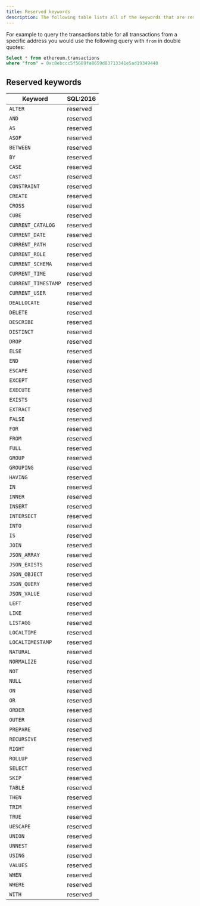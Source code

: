 ```yaml
---
title: Reserved keywords
description: The following table lists all of the keywords that are reserved in DuneSQL, along with their status in the SQL standard. These reserved keywords must be quoted (using double quotes) in order to be used as an identifier.
---
```


For example to query the transactions table for all transactions from a specific address you would use the following query with `from` in double quotes:   
```sql
Select * from ethereum.transactions 
where "from" = 0xc8ebccc5f5689fa8659d83713341e5ad19349448
```

## Reserved keywords

| Keyword       | SQL:2016  |
| --------------- | --------- |
| `ALTER`         | reserved  |
| `AND`           | reserved  |
| `AS`            | reserved  |
| `ASOF`          | reserved  |
| `BETWEEN`       | reserved  |
| `BY`            | reserved  |
| `CASE`          | reserved  |
| `CAST`          | reserved  |
| `CONSTRAINT`    | reserved  |
| `CREATE`        | reserved  |
| `CROSS`         | reserved  |
| `CUBE`          | reserved  |
| `CURRENT_CATALOG` | reserved |
| `CURRENT_DATE`  | reserved  |
| `CURRENT_PATH`  | reserved  |
| `CURRENT_ROLE`  | reserved  |
| `CURRENT_SCHEMA` | reserved |
| `CURRENT_TIME`  | reserved  |
| `CURRENT_TIMESTAMP` | reserved |
| `CURRENT_USER`  | reserved  |
| `DEALLOCATE`    | reserved  |
| `DELETE`        | reserved  |
| `DESCRIBE`      | reserved  |
| `DISTINCT`      | reserved  |
| `DROP`          | reserved  |
| `ELSE`          | reserved  |
| `END`           | reserved  |
| `ESCAPE`        | reserved  |
| `EXCEPT`        | reserved  |
| `EXECUTE`       | reserved  |
| `EXISTS`        | reserved  |
| `EXTRACT`       | reserved  |
| `FALSE`         | reserved  |
| `FOR`           | reserved  |
| `FROM`          | reserved  |
| `FULL`          | reserved  |
| `GROUP`         | reserved  |
| `GROUPING`      | reserved  |
| `HAVING`        | reserved  |
| `IN`            | reserved  |
| `INNER`         | reserved  |
| `INSERT`        | reserved  |
| `INTERSECT`     | reserved  |
| `INTO`          | reserved  |
| `IS`            | reserved  |
| `JOIN`          | reserved  |
| `JSON_ARRAY`    | reserved  |
| `JSON_EXISTS`   | reserved  |
| `JSON_OBJECT`   | reserved  |
| `JSON_QUERY`    | reserved  |
| `JSON_VALUE`    | reserved  |
| `LEFT`          | reserved  |
| `LIKE`          | reserved  |
| `LISTAGG`       | reserved  |
| `LOCALTIME`     | reserved  |
| `LOCALTIMESTAMP` | reserved |
| `NATURAL`       | reserved  |
| `NORMALIZE`     | reserved  |
| `NOT`           | reserved  |
| `NULL`          | reserved  |
| `ON`            | reserved  |
| `OR`            | reserved  |
| `ORDER`         | reserved  |
| `OUTER`         | reserved  |
| `PREPARE`       | reserved  |
| `RECURSIVE`     | reserved  |
| `RIGHT`         | reserved  |
| `ROLLUP`        | reserved  |
| `SELECT`        | reserved  |
| `SKIP`          | reserved  |
| `TABLE`         | reserved  |
| `THEN`          | reserved  |
| `TRIM`          | reserved  |
| `TRUE`          | reserved  |
| `UESCAPE`       | reserved  |
| `UNION`         | reserved  |
| `UNNEST`        | reserved  |
| `USING`         | reserved  |
| `VALUES`        | reserved  |
| `WHEN`          | reserved  |
| `WHERE`         | reserved  |
| `WITH`          | reserved  |                                
